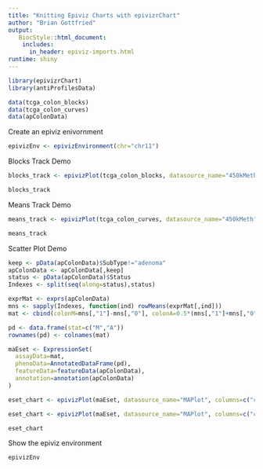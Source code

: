 ```yaml
---
title: "Knitting Epiviz Charts with epivizrChart"
author: "Brian Gottfried"
output:
   BiocStyle::html_document:
    includes:
      in_header: epiviz-imports.html
runtime: shiny
---
```


```r
library(epivizrChart)
library(antiProfilesData)
```


```r
data(tcga_colon_blocks)
data(tcga_colon_curves)
data(apColonData)
```


Create an epiviz enivornment
```r
epivizEnv <- epivizEnvironment(chr="chr11")
```


Blocks Track Demo
```r
blocks_track <- epivizPlot(tcga_colon_blocks, datasource_name="450kMeth", epiviz_env=epivizEnv)

blocks_track
```


Means Track Demo
```r
means_track <- epivizPlot(tcga_colon_curves, datasource_name="450kMeth", type="bp", columns=c("cancerMean","normalMean"), epiviz_env=epivizEnv)

means_track
```

Scatter Plot Demo
```r
keep <- pData(apColonData)$SubType!="adenoma"
apColonData <- apColonData[,keep]
status <- pData(apColonData)$Status
Indexes <- split(seq(along=status),status)

exprMat <- exprs(apColonData)
mns <- sapply(Indexes, function(ind) rowMeans(exprMat[,ind]))
mat <- cbind(colonM=mns[,"1"]-mns[,"0"], colonA=0.5*(mns[,"1"]+mns[,"0"]))

pd <- data.frame(stat=c("M","A"))
rownames(pd) <- colnames(mat)

maEset <- ExpressionSet(
  assayData=mat,
  phenoData=AnnotatedDataFrame(pd),
  featureData=featureData(apColonData),
  annotation=annotation(apColonData)
)
```

```r
eset_chart <- epivizPlot(maEset, datasource_name="MAPlot", columns=c("colonA","colonM"), epiviz_env=epivizEnv)
```

```r
eset_chart <- epivizPlot(maEset, datasource_name="MAPlot", columns=c("colonA","colonM"), epiviz_env=epivizEnv)
```

```r
eset_chart
```

Show the epiviz environment
```r
epivizEnv
```

